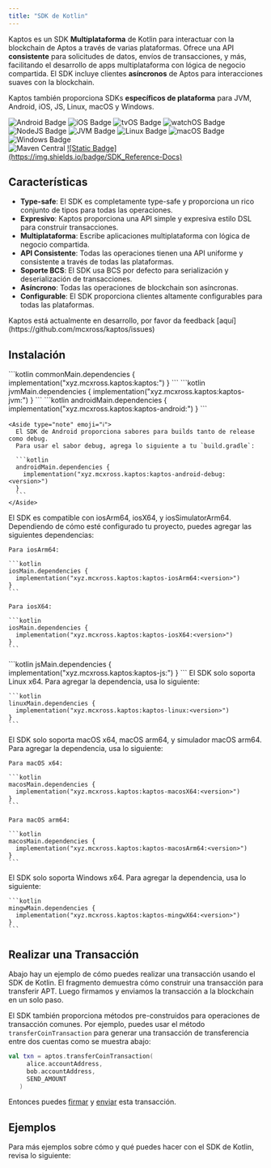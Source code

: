 ```yaml
---
title: "SDK de Kotlin"
---
```




Kaptos es un SDK **Multiplataforma** de Kotlin para interactuar con la blockchain de Aptos
a través de varias plataformas. Ofrece una API **consistente** para solicitudes de datos,
envíos de transacciones, y más, facilitando el desarrollo de apps multiplataforma
con lógica de negocio compartida. El SDK incluye clientes **asíncronos** de Aptos para
interacciones suaves con la blockchain.

Kaptos también proporciona SDKs **específicos de plataforma** para JVM, Android, iOS, JS, Linux,
macOS y Windows.

<div className="flex gap-2 mt-6 flex-wrap">
  <img src="http://img.shields.io/badge/Platform-Android-brightgreen.svg?logo=android" alt="Android Badge" />

  <img src="http://img.shields.io/badge/Platform-iOS-orange.svg?logo=apple" alt="iOS Badge" />

  <img src="http://img.shields.io/badge/Platform-tvOS-lightgrey.svg?logo=apple" alt="tvOS Badge" />

  <img src="http://img.shields.io/badge/Platform-watchOS-lightgrey.svg?logo=apple" alt="watchOS Badge" />

  <img src="http://img.shields.io/badge/Platform-NodeJS-yellow.svg?logo=javascript" alt="NodeJS Badge" />

  <img src="http://img.shields.io/badge/Platform-JVM-red.svg?logo=openjdk" alt="JVM Badge" />

  <img src="http://img.shields.io/badge/Platform-Linux-lightgrey.svg?logo=linux" alt="Linux Badge" />

  <img src="http://img.shields.io/badge/Platform-macOS-orange.svg?logo=apple" alt="macOS Badge" />

  <img src="http://img.shields.io/badge/Platform-Windows-blue.svg?logo=windows" alt="Windows Badge" />
</div>

<div className="flex gap-2 mt-6 flex-wrap">
  <img src="https://img.shields.io/maven-central/v/xyz.mcxross.kaptos/kaptos.svg?label=Maven%20Central" alt="Maven Central" />

  <a target="_blank" href="https://mcxross.github.io/kaptos/">
    ![Static Badge](https://img.shields.io/badge/SDK_Reference-Docs)
  </a>
</div>

## Características

- **Type-safe**: El SDK es completamente type-safe y proporciona un rico conjunto de tipos para todas las operaciones.
- **Expresivo**: Kaptos proporciona una API simple y expresiva estilo DSL para construir transacciones.
- **Multiplataforma**: Escribe aplicaciones multiplataforma con lógica de negocio compartida.
- **API Consistente**: Todas las operaciones tienen una API uniforme y consistente a través de todas las plataformas.
- **Soporte BCS**: El SDK usa BCS por defecto para serialización y deserialización de transacciones.
- **Asíncrono**: Todas las operaciones de blockchain son asíncronas.
- **Configurable**: El SDK proporciona clientes altamente configurables para todas las plataformas.

<Aside type="note">
  Kaptos está actualmente en desarrollo, por favor da feedback [aquí](https://github.com/mcxross/kaptos/issues)
</Aside>

## Instalación

<Tabs>
  <TabItem label="Multiplataforma">
    ```kotlin
    commonMain.dependencies {
      implementation("xyz.mcxross.kaptos:kaptos:<version>")
    }
    ```
  </TabItem>

  <TabItem label="JVM">
    ```kotlin
    jvmMain.dependencies {
      implementation("xyz.mcxross.kaptos:kaptos-jvm:<version>")
    }
    ```
  </TabItem>

  <TabItem label="Android">
    ```kotlin
    androidMain.dependencies {
      implementation("xyz.mcxross.kaptos:kaptos-android:<version>")
    }
    ```

    <Aside type="note" emoji="ℹ️">
      El SDK de Android proporciona sabores para builds tanto de release como debug.
      Para usar el sabor debug, agrega lo siguiente a tu `build.gradle`:

      ```kotlin
      androidMain.dependencies {
        implementation("xyz.mcxross.kaptos:kaptos-android-debug:<version>")
      }
      ```
    </Aside>
  </TabItem>

  <TabItem label="iOS">
    El SDK es compatible con iosArm64, iosX64, y iosSimulatorArm64. Dependiendo
    de cómo esté configurado tu proyecto, puedes agregar las siguientes dependencias:

    Para iosArm64:

    ```kotlin
    iosMain.dependencies {
      implementation("xyz.mcxross.kaptos:kaptos-iosArm64:<version>")
    }
    ```

    Para iosX64:

    ```kotlin
    iosMain.dependencies {
      implementation("xyz.mcxross.kaptos:kaptos-iosX64:<version>")
    }
    ```
  </TabItem>

  <TabItem label="JS">
    ```kotlin
    jsMain.dependencies {
      implementation("xyz.mcxross.kaptos:kaptos-js:<version>")
    }
    ```
  </TabItem>

  <TabItem label="Linux">
    El SDK solo soporta Linux x64. Para agregar la dependencia, usa lo siguiente:

    ```kotlin
    linuxMain.dependencies {
      implementation("xyz.mcxross.kaptos:kaptos-linux:<version>")
    }
    ```
  </TabItem>

  <TabItem label="macOS">
    El SDK solo soporta macOS x64, macOS arm64, y simulador macOS arm64.
    Para agregar la dependencia, usa lo siguiente:

    Para macOS x64:

    ```kotlin
    macosMain.dependencies {
      implementation("xyz.mcxross.kaptos:kaptos-macosX64:<version>")
    }
    ```

    Para macOS arm64:

    ```kotlin
    macosMain.dependencies {
      implementation("xyz.mcxross.kaptos:kaptos-macosArm64:<version>")
    }
    ```
  </TabItem>

  <TabItem label="Windows">
    El SDK solo soporta Windows x64. Para agregar la dependencia, usa lo siguiente:

    ```kotlin
    mingwMain.dependencies {
      implementation("xyz.mcxross.kaptos:kaptos-mingwX64:<version>")
    }
    ```
  </TabItem>
</Tabs>

## Realizar una Transacción

Abajo hay un ejemplo de cómo puedes realizar una transacción usando el SDK de Kotlin.
El fragmento demuestra cómo construir una transacción para transferir APT. Luego
firmamos y enviamos la transacción a la blockchain en un solo paso.

<RemoteCodeblock permalink="https://github.com/mcxross/kaptos/blob/64731d7085bfa64e93941aad78ba5ac429787552/sample/jvmApp/src/main/kotlin/APTTransfer.kt#L59-L71" />

El SDK también proporciona métodos pre-construidos para operaciones de transacción comunes. Por
ejemplo, puedes usar el método `transferCoinTransaction` para generar una transacción de transferencia
entre dos cuentas como se muestra abajo:

```kotlin
val txn = aptos.transferCoinTransaction(
     alice.accountAddress,
     bob.accountAddress,
     SEND_AMOUNT
   )
```

Entonces puedes [firmar](/es/build/sdks/community-sdks/kotlin-sdk/building-transactions#sign-the-transaction) y
[enviar](/es/build/sdks/community-sdks/kotlin-sdk/building-transactions#submit-the-transaction) esta transacción.

## Ejemplos

Para más ejemplos sobre cómo y qué puedes hacer con el SDK de Kotlin, revisa lo
siguiente:

<CardGrid>
  <LinkCard href="/es/build/sdks/community-sdks/kotlin-sdk/quickstart" title="Inicio Rápido" description="Integra Aptos en < 5 minutos" />

  <LinkCard href="https://github.com/mcxross/kaptos/tree/master/sample" title="Proyectos Únicos y Multiplataforma" description="Explora varias apps demo, proyectos únicos y multiplataforma, sobre cómo usar el SDK" target="_blank" />
</CardGrid>
